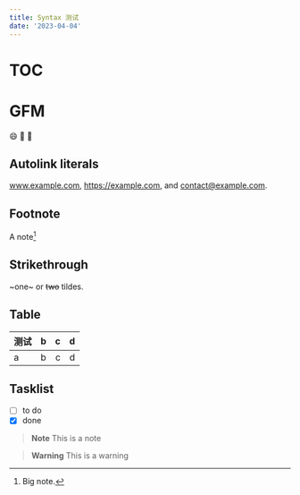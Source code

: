 ```yaml
---
title: Syntax 测试
date: '2023-04-04'
---
```


# TOC

# GFM

:smile:
:tada:
:rocket:

## Autolink literals

www.example.com, https://example.com, and contact@example.com.

## Footnote

A note[^1]

[^1]: Big note.

## Strikethrough

~one~ or ~~two~~ tildes.

## Table

| 测试 | b   |   c |  d  |
| ---- | :-- | --: | :-: |
| a    | b   |   c |  d  |

## Tasklist

- [ ] to do
- [x] done

> **Note**
> This is a note

> **Warning**
> This is a warning
